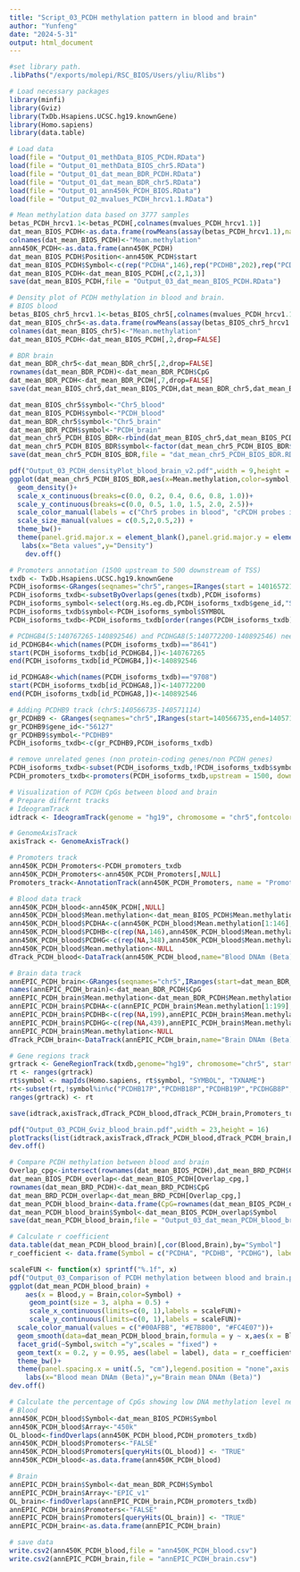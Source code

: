 ```yaml
---
title: "Script_03_PCDH methylation pattern in blood and brain"
author: "Yunfeng"
date: "2024-5-31"
output: html_document
---
```


```r
#set library path.
.libPaths("/exports/molepi/RSC_BIOS/Users/yliu/Rlibs")
```


```r
# Load necessary packages
library(minfi)
library(Gviz)
library(TxDb.Hsapiens.UCSC.hg19.knownGene)
library(Homo.sapiens)
library(data.table)
```


```r
# Load data
load(file = "Output_01_methData_BIOS_PCDH.RData")
load(file = "Output_01_methData_BIOS_chr5.RData")
load(file = "Output_01_dat_mean_BDR_PCDH.RData")
load(file = "Output_01_dat_mean_BDR_chr5.RData")
load(file = "Output_01_ann450k_PCDH_BIOS.RData")
load(file = "Output_02_mvalues_PCDH_hrcv1.1.RData")
```


```r
# Mean methylation data based on 3777 samples
betas_PCDH_hrcv1.1<-betas_PCDH[,colnames(mvalues_PCDH_hrcv1.1)]
dat_mean_BIOS_PCDH<-as.data.frame(rowMeans(assay(betas_PCDH_hrcv1.1),na.rm = TRUE))
colnames(dat_mean_BIOS_PCDH)<-"Mean.methylation"
ann450K_PCDH<-as.data.frame(ann450K_PCDH)
dat_mean_BIOS_PCDH$Position<-ann450K_PCDH$start
dat_mean_BIOS_PCDH$Symbol<-c(rep("PCDHA",146),rep("PCDHB",202),rep("PCDHG",259))
dat_mean_BIOS_PCDH<-dat_mean_BIOS_PCDH[,c(2,1,3)]
save(dat_mean_BIOS_PCDH,file = "Output_03_dat_mean_BIOS_PCDH.RData")

# Density plot of PCDH methylation in blood and brain.
# BIOS blood
betas_BIOS_chr5_hrcv1.1<-betas_BIOS_chr5[,colnames(mvalues_PCDH_hrcv1.1)]
dat_mean_BIOS_chr5<-as.data.frame(rowMeans(assay(betas_BIOS_chr5_hrcv1.1),na.rm = TRUE))
colnames(dat_mean_BIOS_chr5)<-"Mean.methylation"
dat_mean_BIOS_PCDH<-dat_mean_BIOS_PCDH[,2,drop=FALSE]

# BDR brain
dat_mean_BDR_chr5<-dat_mean_BDR_chr5[,2,drop=FALSE]
rownames(dat_mean_BDR_PCDH)<-dat_mean_BDR_PCDH$CpG
dat_mean_BDR_PCDH<-dat_mean_BDR_PCDH[,7,drop=FALSE]
save(dat_mean_BIOS_chr5,dat_mean_BIOS_PCDH,dat_mean_BDR_chr5,dat_mean_BDR_PCDH,file = "PCDH_densityPlot_blood_brain.RData")

dat_mean_BIOS_chr5$symbol<-"Chr5_blood"
dat_mean_BIOS_PCDH$symbol<-"PCDH_blood"
dat_mean_BDR_chr5$symbol<-"Chr5_brain"
dat_mean_BDR_PCDH$symbol<-"PCDH_brain"
dat_mean_chr5_PCDH_BIOS_BDR<-rbind(dat_mean_BIOS_chr5,dat_mean_BIOS_PCDH,dat_mean_BDR_chr5,dat_mean_BDR_PCDH)
dat_mean_chr5_PCDH_BIOS_BDR$symbol<-factor(dat_mean_chr5_PCDH_BIOS_BDR$symbol,levels = c("Chr5_blood","PCDH_blood","Chr5_brain","PCDH_brain"))
save(dat_mean_chr5_PCDH_BIOS_BDR,file = "dat_mean_chr5_PCDH_BIOS_BDR.RData")

pdf("Output_03_PCDH_densityPlot_blood_brain_v2.pdf",width = 9,height = 6)
ggplot(dat_mean_chr5_PCDH_BIOS_BDR,aes(x=Mean.methylation,color=symbol,size = symbol)) +
  geom_density()+
  scale_x_continuous(breaks=c(0.0, 0.2, 0.4, 0.6, 0.8, 1.0))+
  scale_y_continuous(breaks=c(0.0, 0.5, 1.0, 1.5, 2.0, 2.5))+
  scale_color_manual(labels = c("Chr5 probes in blood", "cPCDH probes in blood","Chr5 probes in brain","cPCDH probes in brain"),values=c("#F08080","#F08080","#56B4E9","#56B4E9"))+
  scale_size_manual(values = c(0.5,2,0.5,2)) +
  theme_bw()+
  theme(panel.grid.major.x = element_blank(),panel.grid.major.y = element_blank(),panel.grid.minor.x = element_blank(),panel.grid.minor.y = element_blank(),legend.position = "none",axis.title.x = element_text(size = 25),axis.title.y = element_text(size = 25),axis.text.x = element_text(size = 25),axis.text.y = element_text(size = 25))+ 
   labs(x="Beta values",y="Density") 
    dev.off()
```

```r
# Promoters annotation (1500 upstream to 500 downstream of TSS)
txdb <- TxDb.Hsapiens.UCSC.hg19.knownGene
PCDH_isoforms<-GRanges(seqnames="chr5",ranges=IRanges(start = 140165721, end = 140892546))
PCDH_isoforms_txdb<-subsetByOverlaps(genes(txdb),PCDH_isoforms)
PCDH_isoforms_symbol<-select(org.Hs.eg.db,PCDH_isoforms_txdb$gene_id,"SYMBOL")
PCDH_isoforms_txdb$symbol<-PCDH_isoforms_symbol$SYMBOL
PCDH_isoforms_txdb<-PCDH_isoforms_txdb[order(ranges(PCDH_isoforms_txdb))]

# PCDHGB4(5:140767265-140892546) and PCDHGA8(5:140772200-140892546) need to be fixed manually.
id_PCDHGB4<-which(names(PCDH_isoforms_txdb)=="8641")
start(PCDH_isoforms_txdb[id_PCDHGB4,])<-140767265
end(PCDH_isoforms_txdb[id_PCDHGB4,])<-140892546

id_PCDHGA8<-which(names(PCDH_isoforms_txdb)=="9708")
start(PCDH_isoforms_txdb[id_PCDHGA8,])<-140772200
end(PCDH_isoforms_txdb[id_PCDHGA8,])<-140892546

# Adding PCDHB9 track (chr5:140566735-140571114)
gr_PCDHB9 <- GRanges(seqnames="chr5",IRanges(start=140566735,end=140571114), strand="+")
gr_PCDHB9$gene_id<-"56127"
gr_PCDHB9$symbol<-"PCDHB9"
PCDH_isoforms_txdb<-c(gr_PCDHB9,PCDH_isoforms_txdb)

# remove unrelated genes (non protein-coding genes/non PCDH genes)
PCDH_isoforms_txdb<-subset(PCDH_isoforms_txdb,!PCDH_isoforms_txdb$symbol%in% c("PCDHB17P","PCDHB18P","PCDHB19P","SLC25A2","TAF7","PCDHGB8P"))
PCDH_promoters_txdb<-promoters(PCDH_isoforms_txdb,upstream = 1500, downstream = 500) 
```


```r
# Visualization of PCDH CpGs between blood and brain
# Prepare differnt tracks
# IdeogramTrack
idtrack <- IdeogramTrack(genome = "hg19", chromosome = "chr5",fontcolor="black")

# GenomeAxisTrack
axisTrack <- GenomeAxisTrack()

# Promoters track
ann450K_PCDH_Promoters<-PCDH_promoters_txdb
ann450K_PCDH_Promoters<-ann450K_PCDH_Promoters[,NULL]
Promoters_track<-AnnotationTrack(ann450K_PCDH_Promoters, name = "Promoter",background.title="transparent",col.title="black",background.panel = "white",stacking="squish",fill="gray")

# Blood data track
ann450K_PCDH_blood<-ann450K_PCDH[,NULL]
ann450K_PCDH_blood$Mean.methylation<-dat_mean_BIOS_PCDH$Mean.methylation
ann450K_PCDH_blood$PCDHA<-c(ann450K_PCDH_blood$Mean.methylation[1:146],rep(NA,461))
ann450K_PCDH_blood$PCDHB<-c(rep(NA,146),ann450K_PCDH_blood$Mean.methylation[147:348],rep(NA,259))
ann450K_PCDH_blood$PCDHG<-c(rep(NA,348),ann450K_PCDH_blood$Mean.methylation[349:607])
ann450K_PCDH_blood$Mean.methylation<-NULL
dTrack_PCDH_blood<-DataTrack(ann450K_PCDH_blood,name="Blood DNAm (Beta)",groups=c(1,2,3),col=c("#F08080","#F08080","#F08080"),background.title="transparent",col.title="black",col.axis="black",background.panel = "white",legend=F,shape=22) 

# Brain data track
annEPIC_PCDH_brain<-GRanges(seqnames="chr5",IRanges(start=dat_mean_BDR_PCDH$Start+1,end=dat_mean_BDR_PCDH$End), strand="*")
names(annEPIC_PCDH_brain)<-dat_mean_BDR_PCDH$CpG
annEPIC_PCDH_brain$Mean.methylation<-dat_mean_BDR_PCDH$Mean.methylation
annEPIC_PCDH_brain$PCDHA<-c(annEPIC_PCDH_brain$Mean.methylation[1:199],rep(NA,548))
annEPIC_PCDH_brain$PCDHB<-c(rep(NA,199),annEPIC_PCDH_brain$Mean.methylation[200:439],rep(NA,308))
annEPIC_PCDH_brain$PCDHG<-c(rep(NA,439),annEPIC_PCDH_brain$Mean.methylation[440:747])
annEPIC_PCDH_brain$Mean.methylation<-NULL
dTrack_PCDH_brain<-DataTrack(annEPIC_PCDH_brain,name="Brain DNAm (Beta)",groups=c(1,2,3),col=c("#56B4E9","#56B4E9","#56B4E9"),background.title="transparent",col.title="black",col.axis="black",background.panel = "white",legend=F, shape = 22)  

# Gene regions track
grtrack <- GeneRegionTrack(txdb,genome="hg19", chromosome="chr5", start=140125721, end=140932546, name="Protocadherin gene cluster", transcriptAnnotation="symbol", stacking="squish", collapseTranscripts="longest",background.title="transparent",col.title="black",background.panel = "white", col="black",fontcolor="black",fontsize.group=35) 
rt <- ranges(grtrack)
rt$symbol <- mapIds(Homo.sapiens, rt$symbol, "SYMBOL", "TXNAME")
rt<-subset(rt,!symbol%in%c("PCDHB17P","PCDHB18P","PCDHB19P","PCDHGB8P","SLC25A2","TAF7","DIAPH1"))
ranges(grtrack) <- rt

save(idtrack,axisTrack,dTrack_PCDH_blood,dTrack_PCDH_brain,Promoters_track,grtrack,file = "PCDH_Gviz_blood_brain.RData")

pdf("Output_03_PCDH_Gviz_blood_brain.pdf",width = 23,height = 16)
plotTracks(list(idtrack,axisTrack,dTrack_PCDH_blood,dTrack_PCDH_brain,Promoters_track,grtrack),type = c("a","p"),from =140124721,to=140933546,cex=2,cex.axis=1.8,cex.title=1.8,sizes = c(0.3,0.5,1,1,0.5,1.8))
dev.off()
```

```r
# Compare PCDH methylation between blood and brain
Overlap_cpg<-intersect(rownames(dat_mean_BIOS_PCDH),dat_mean_BRD_PCDH$CpG)
dat_mean_BIOS_PCDH_overlap<-dat_mean_BIOS_PCDH[Overlap_cpg,]
rownames(dat_mean_BRD_PCDH)<-dat_mean_BRD_PCDH$CpG
dat_mean_BRD_PCDH_overlap<-dat_mean_BRD_PCDH[Overlap_cpg,]
dat_mean_PCDH_blood_brain<-data.frame(CpG=rownames(dat_mean_BIOS_PCDH_overlap),Blood=dat_mean_BIOS_PCDH_overlap$Mean.methylation,Brain=dat_mean_BRD_PCDH_overlap$Mean.methylation)  
dat_mean_PCDH_blood_brain$Symbol<-dat_mean_BIOS_PCDH_overlap$Symbol
save(dat_mean_PCDH_blood_brain,file = "Output_03_dat_mean_PCDH_blood_brain.RData")

# Calculate r coefficient 
data.table(dat_mean_PCDH_blood_brain)[,cor(Blood,Brain),by="Symbol"]
r_coefficient <- data.frame(Symbol = c("PCDHA", "PCDHB", "PCDHG"), label = c("r=0.89", "r=0.94", "r=0.88"))

scaleFUN <- function(x) sprintf("%.1f", x)
pdf("Output_03_Comparison of PCDH methylation between blood and brain.pdf",width = 16,height = 8)
ggplot(dat_mean_PCDH_blood_brain) +
    aes(x = Blood,y = Brain,color=Symbol) +
     geom_point(size = 3, alpha = 0.5) +
     scale_x_continuous(limits=c(0, 1),labels = scaleFUN)+
     scale_y_continuous(limits=c(0, 1),labels = scaleFUN)+
  scale_color_manual(values = c("#00AFBB", "#E7B800", "#FC4E07"))+
  geom_smooth(data=dat_mean_PCDH_blood_brain,formula = y ~ x,aes(x = Blood,y = Brain),colour="black",method ="lm",size=0.7,se = F)+
  facet_grid(~Symbol,switch ="y",scales = "fixed") +
  geom_text(x = 0.2, y = 0.95, aes(label = label), data = r_coefficient,size = 16,color="black")+
  theme_bw()+
  theme(panel.spacing.x = unit(.5, "cm"),legend.position = "none",axis.title.x = element_text(size = 43),axis.title.y = element_text(size = 43),axis.text.x = element_text(size = 43,angle = 45,hjust = 1),axis.text.y = element_text(size = 43),strip.text.x = element_text(size = 43))+
    labs(x="Blood mean DNAm (Beta)",y="Brain mean DNAm (Beta)") 
dev.off()
```

```r
# Calculate the percentage of CpGs showing low DNA methylation level near PCDH isoforms
# Blood
ann450K_PCDH_blood$Symbol<-dat_mean_BIOS_PCDH$Symbol
ann450K_PCDH_blood$Array<-"450k"
OL_blood<-findOverlaps(ann450K_PCDH_blood,PCDH_promoters_txdb)
ann450K_PCDH_blood$Promoters<-"FALSE"
ann450K_PCDH_blood$Promoters[queryHits(OL_blood)] <- "TRUE"
ann450K_PCDH_blood<-as.data.frame(ann450K_PCDH_blood)

# Brain
annEPIC_PCDH_brain$Symbol<-dat_mean_BDR_PCDH$Symbol
annEPIC_PCDH_brain$Array<-"EPIC_v1"
OL_brain<-findOverlaps(annEPIC_PCDH_brain,PCDH_promoters_txdb)
annEPIC_PCDH_brain$Promoters<-"FALSE"
annEPIC_PCDH_brain$Promoters[queryHits(OL_brain)] <- "TRUE"
annEPIC_PCDH_brain<-as.data.frame(annEPIC_PCDH_brain)

# save data
write.csv2(ann450K_PCDH_blood,file = "ann450K_PCDH_blood.csv")
write.csv2(annEPIC_PCDH_brain,file = "annEPIC_PCDH_brain.csv")
```
